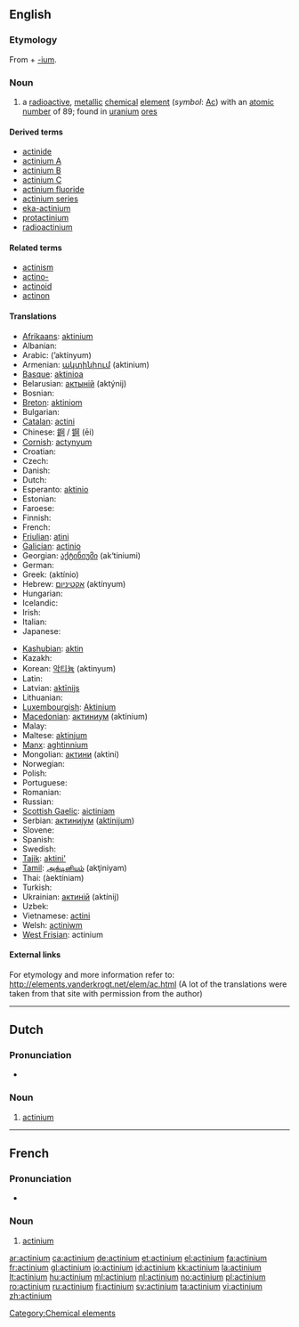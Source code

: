 {{also|Actinium}}
==English==
{{elements|Ac|radon|Ra|thorium|Th}}

===Etymology===
From {{etyl|grc}} {{term|ἀκτίς||ray|sc=Polytonic|tr=aktis|lang=grc}} + [[-ium]].

===Noun===
{{en-noun|-}}
{{wikipedia}}

# a [[radioactive]], [[metallic]] [[chemical]] [[element]] (''symbol'': [[Ac]]) with an [[atomic number]] of 89; found in [[uranium]] [[ore]]s

====Derived terms====
* [[actinide]]
* [[actinium A]]
* [[actinium B]]
* [[actinium C]]
* [[actinium fluoride]]
* [[actinium series]]
* [[eka-actinium]]
* [[protactinium]]
* [[radioactinium]]

====Related terms====
* [[actinism]]
* [[actino-]]
* [[actinoid]]
* [[actinon]]

====Translations====
{{trans-top|chemical element}}
* [[Afrikaans]]: [[aktinium]]
* Albanian: {{t-|sq|aktin|xs=Albanian}}
* Arabic: {{Arab|[[اكتنيوم]]}} (’aktínyum) {{m}}
* Armenian: [[ակտինիում]] (aktinium)
* [[Basque]]: [[aktinioa]]
* Belarusian: [[актынiй]] (aktýnij) {{m}}
* Bosnian: {{t-|bs|aktinij}}
* [[Breton]]: [[aktiniom]]
* Bulgarian: {{t-|bg|актиний|m|tr=aktínij}}
* [[Catalan]]: [[actini]]
* Chinese: [[錒]] / [[锕]] (ēi)
* [[Cornish]]: [[actynyum]]
* Croatian: {{t+|hr|aktinij}}
* Czech: {{t-|cs|actinium}}
* Danish: {{t-|da|actinium}}
* Dutch: {{t+|nl|actinium|n}}
* Esperanto: [[aktinio]]
* Estonian: {{t-|et|aktiinium}}
* Faroese: {{t-|fo|actinium|xs=Faroese}}
* Finnish: {{t+|fi|aktinium}}
* French: {{t+|fr|actinium|m}}
* [[Friulian]]: [[atini]]
* [[Galician]]: [[actinio]] {{m}}
* Georgian: [[აქტინიუმი]] (ak‘tiniumi)
* German: {{t+|de|Actinium|n}}
* Greek: {{t+|el|ακτίνιο|n}} (aktínio)
* Hebrew: [[אקטיניום]] (aktínyum)
* Hungarian: {{t+|hu|aktínium}}
* Icelandic: {{t+|is|aktín}}
* Irish: {{t-|ga|achtainiam|xs=Irish}}
* Italian: {{t+|it|attinio|m}}
* Japanese: {{t+|ja|アクチニウム|tr=akuchiniumu}}
{{trans-mid}}
* [[Kashubian]]: [[aktin]]
* Kazakh: {{t-|kk|актиний|tr=aktinii|sc=Cyrl|xs=Kazakh}}
* Korean: [[악티늄]] (aktinyum)
* Latin: {{t+|la|actinium|n}}
* Latvian: [[aktīnijs]]
* Lithuanian: {{t+|lt|aktinis|xs=Lithuanian}}
* [[Luxembourgish]]: [[Aktinium]]
* [[Macedonian]]: [[актиниум]] (aktínium) {{m}}
* Malay: {{t-|ms|aktinium|xs=Malay}}
* Maltese: [[aktinjum]]
* [[Manx]]: [[aghtinnium]]
* Mongolian: [[актини]] (aktini)
* Norwegian: {{t+|no|actinium}}
* Polish: {{t+|pl|aktyn|m}}
* Portuguese: {{t+|pt|actínio|m}}
* Romanian: {{t+|ro|actiniu|n}}
* Russian: {{t+|ru|актиний|m|tr=aktínij}}
* [[Scottish Gaelic]]: [[aictiniam]]
* Serbian: [[актиниjум]] ([[aktinijum]]) {{m}}
* Slovene: {{t+|sl|aktinij}}
* Spanish: {{t+|es|actinio|m}}
* Swedish: {{t+|sv|aktinium|n}}
* [[Tajik]]: [[aktini']]
* [[Tamil]]: [[அக்டினியம்]] (akţiniyam)
* Thai: {{Thai|[[แอกทิเนียม]]}} (àektíniam)
* Turkish: {{t+|tr|aktinyum}}
* Ukrainian: [[актинiй]] (aktínij) {{m}}
* Uzbek: {{t-|uz|актиний|tr=aktiniy|sc=Cyrl|xs=Uzbek}}
* Vietnamese: [[actini]]
* Welsh: [[actiniwm]]
* [[West Frisian]]: actinium
{{trans-bottom}}

====External links====
For etymology and more information refer to:
http://elements.vanderkrogt.net/elem/ac.html
(A lot of the translations were taken from that site with permission from the author)

[[Category:Chemical elements]]

----

==Dutch==
{{wikipedia|lang=nl}}

===Pronunciation===
* {{audio|Nl-actinium.ogg|Audio}}

===Noun===
{{infl|nl|noun|g=n}}

# {{chemical element|lang=nl}} [[actinium#English|actinium]]
----
==French==
{{wikipedia|lang=fr}}

===Pronunciation===
* {{IPA|lang=fr|/ak.ti.njɔm/}}

===Noun===
{{fr-noun-unc|m}}

# {{chemical element|lang=fr}} [[#English|actinium]]

[[ar:actinium]]
[[ca:actinium]]
[[de:actinium]]
[[et:actinium]]
[[el:actinium]]
[[fa:actinium]]
[[fr:actinium]]
[[gl:actinium]]
[[io:actinium]]
[[id:actinium]]
[[kk:actinium]]
[[la:actinium]]
[[lt:actinium]]
[[hu:actinium]]
[[ml:actinium]]
[[nl:actinium]]
[[no:actinium]]
[[pl:actinium]]
[[ro:actinium]]
[[ru:actinium]]
[[fi:actinium]]
[[sv:actinium]]
[[ta:actinium]]
[[vi:actinium]]
[[zh:actinium]]